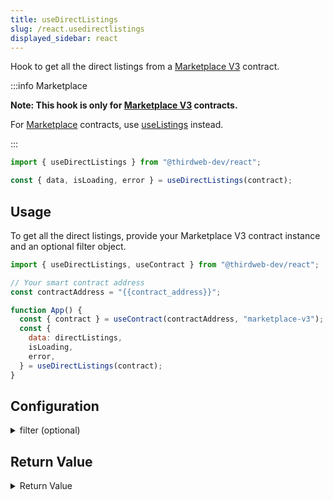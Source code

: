 ```yaml
---
title: useDirectListings
slug: /react.usedirectlistings
displayed_sidebar: react
---
```



Hook to get all the direct listings from a [Marketplace V3](https://thirdweb.com/thirdweb.eth/MarketplaceV3) contract.

:::info Marketplace

**Note: This hook is only for [Marketplace V3](https://thirdweb.com/thirdweb.eth/MarketplaceV3) contracts.**

For [Marketplace](https://thirdweb.com/thirdweb.eth/Marketplace)
contracts, use [useListings](/react/react.uselistings) instead.

:::

```jsx
import { useDirectListings } from "@thirdweb-dev/react";

const { data, isLoading, error } = useDirectListings(contract);
```

## Usage

To get all the direct listings, provide your Marketplace V3 contract instance and an optional filter object.

```jsx
import { useDirectListings, useContract } from "@thirdweb-dev/react";

// Your smart contract address
const contractAddress = "{{contract_address}}";

function App() {
  const { contract } = useContract(contractAddress, "marketplace-v3");
  const {
    data: directListings,
    isLoading,
    error,
  } = useDirectListings(contract);
}
```

## Configuration

<details>
  <summary>filter (optional)</summary>
  <div>

### filter (optional)

The `filter` object allows you to filter the listings returned by the hook.

```jsx
import { useDirectListings, useContract } from "@thirdweb-dev/react";

// Your smart contract address
const contractAddress = "{{contract_address}}";

function App() {
  const { contract } = useContract(contractAddress, "marketplace-v3");
  const {
    data: directListings,
    isLoading,
    error,
  } = useDirectListings(
    contract,
    // highlight-start
    {
      count: 100, // Number of listings to fetch
      offeror: "{{offeror_address}}", // Has offers from this address
      seller: "{{seller_address}}", // Being sold by this address
      start: 0, // Start from this index (pagination)
      tokenContract: "{{token_contract_address}}", // Only show listings for NFTs from this collection
      tokenId: "{{token_id}}", // Only show listings with this NFT ID
    },
    // highlight-end
  );
}
```

</div>
</details>

## Return Value

<details>
  <summary>Return Value</summary>
  <div>

The hook's `data` property, once loaded, is a `DirectListingV3` object, containing the following properties:

```ts
{
  /**
   * The id of the listing.
   */
  id: string;
  /**
   * The address of the creator of listing.
   */
  creatorAddress: string;
  /**
   * The address of the asset being listed.
   */
  assetContractAddress: string;
  /**
   * The ID of the token to list.
   */
  tokenId: string;
  /**
   * The quantity of tokens to include in the listing.
   *
   * For ERC721s, this value should always be 1 (and will be forced internally regardless of what is passed here).
   */
  quantity: string;
  /**
   * The address of the currency to accept for the listing.
   */
  currencyContractAddress: string;
  /**
   * The `CurrencyValue` of the listing. Useful for displaying the price information.
   */
  currencyValuePerToken: CurrencyValue;
  /**
   * The price to pay per unit of NFTs listed.
   */
  pricePerToken: string;
  /**
   * The asset being listed.
   */
  asset: NFTMetadata;
  /**
   * The start time of the listing.
   */
  startTimeInSeconds: number;
  /**
   * The end time of the listing.
   */
  endTimeInSeconds: number;
  /**
   * Whether the listing is reserved to be bought from a specific set of buyers.
   */
  isReservedListing: boolean;
  /**
   * Whether the listing is CREATED, COMPLETED, or CANCELLED.
   */
  status: Status;
}
```

</div>
</details>
